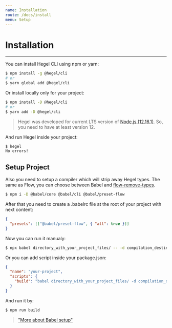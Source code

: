 ```yaml
---
name: Installation
route: /docs/install
menu: Setup
---
```


# Installation
---------------------

You can install Hegel CLI using npm or yarn:

```bash
$ npm install -g @hegel/cli
# or
$ yarn global add @hegel/cli
```

Or install locally only for your project:

```bash
$ npm install -D @hegel/cli
# or
$ yarn add -D @hegel/cli
```

> Hegel was developed for current LTS version of [Node.js (12.16.1)](https://nodejs.org/en/). So, you need to have at least version 12.

And run Hegel inside your project:

```bash
$ hegel
No errors!
```

## Setup Project

Also you need to setup a compiler which will strip away Hegel types. The same as Flow, you can choose between Babel and [flow-remove-types](https://www.npmjs.com/package/flow-remove-types).

```bash
$ npm i -D @babel/core @babel/cli @babel/preset-flow
```

After that you need to create a .babelrc file at the root of your project with next content:

```json
{
  "presets": [["@babel/preset-flow", { "all": true }]]
}
```

Now you can run it manualy:

```bash
$ npx babel directory_with_your_project_files/ -- -d compilation_destination_directory
```

Or you can add script inside your package.json:

```json
{
  "name": "your-project",
  "scripts": {
    "build": "babel directory_with_your_project_files/ -d compilation_destination_directory/",
  }
}
```

And run it by:
```bash
$ npm run build
```

> ["More about Babel setup"](https://babeljs.io/setup)
